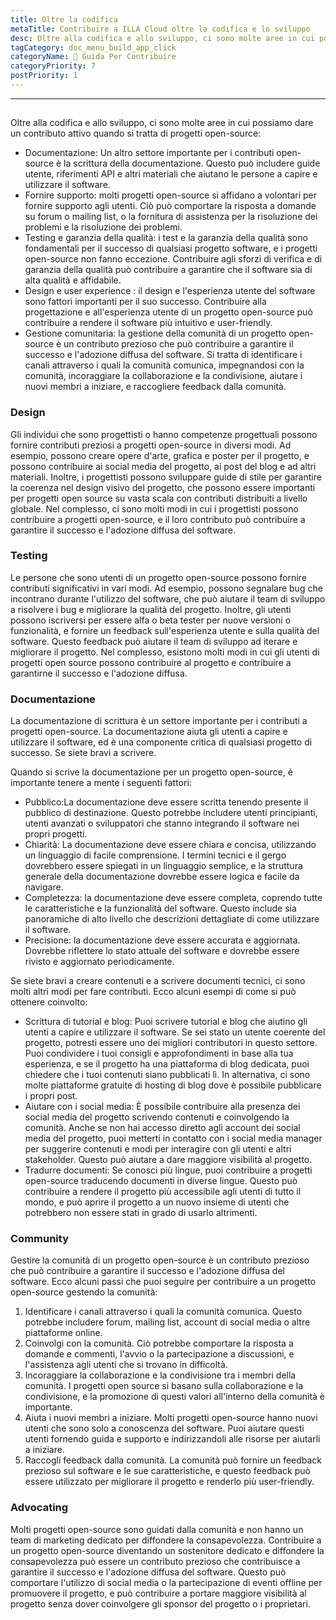 ```yaml
---
title: Oltre la codifica
metaTitle: Contribuire a ILLA Cloud oltre la codifica e lo sviluppo
desc: Oltre alla codifica e allo sviluppo, ci sono molte aree in cui possiamo apportare contributi attivi a ILLA Cloud
tagCategory: doc_menu_build_app_click
categoryName: 📎 Guida Per Contribuire
categoryPriority: 7
postPriority: 1
---
```


* * *

## <Heading hidden>Oltre la codifica</Heading>

Oltre alla codifica e allo sviluppo, ci sono molte aree in cui possiamo dare un contributo attivo quando si tratta di progetti open-source:

-   Documentazione: Un altro settore importante per i contributi open-source è la scrittura della documentazione. Questo può includere guide utente, riferimenti API e altri materiali che aiutano le persone a capire e utilizzare il software.
-   Fornire supporto: molti progetti open-source si affidano a volontari per fornire supporto agli utenti. Ciò può comportare la risposta a domande su forum o mailing list, o la fornitura di assistenza per la risoluzione dei problemi e la risoluzione dei problemi.
-   Testing e garanzia della qualità: i test e la garanzia della qualità sono fondamentali per il successo di qualsiasi progetto software, e i progetti open-source non fanno eccezione. Contribuire agli sforzi di verifica e di garanzia della qualità può contribuire a garantire che il software sia di alta qualità e affidabile.
-   Design e user experience : il design e l'esperienza utente del software sono fattori importanti per il suo successo. Contribuire alla progettazione e all'esperienza utente di un progetto open-source può contribuire a rendere il software più intuitivo e user-friendly.
-   Gestione comunitaria: la gestione della comunità di un progetto open-source è un contributo prezioso che può contribuire a garantire il successo e l'adozione diffusa del software. Si tratta di identificare i canali attraverso i quali la comunità comunica, impegnandosi con la comunità, incoraggiare la collaborazione e la condivisione, aiutare i nuovi membri a iniziare, e raccogliere feedback dalla comunità.

### [](https://www.illacloud.com/zh-CN/blog/opensource-for-non-developers#design)Design

Gli individui che sono progettisti o hanno competenze progettuali possono fornire contributi preziosi a progetti open-source in diversi modi. Ad esempio, possono creare opere d'arte, grafica e poster per il progetto, e possono contribuire ai social media del progetto, ai post del blog e ad altri materiali. Inoltre, i progettisti possono sviluppare guide di stile per garantire la coerenza nel design visivo del progetto, che possono essere importanti per progetti open source su vasta scala con contributi distribuiti a livello globale. Nel complesso, ci sono molti modi in cui i progettisti possono contribuire a progetti open-source, e il loro contributo può contribuire a garantire il successo e l'adozione diffusa del software.

### [](https://www.illacloud.com/zh-CN/blog/opensource-for-non-developers#testing)Testing

Le persone che sono utenti di un progetto open-source possono fornire contributi significativi in vari modi. Ad esempio, possono segnalare bug che incontrano durante l'utilizzo del software, che può aiutare il team di sviluppo a risolvere i bug e migliorare la qualità del progetto. Inoltre, gli utenti possono iscriversi per essere alfa o beta tester per nuove versioni o funzionalità, e fornire un feedback sull'esperienza utente e sulla qualità del software. Questo feedback può aiutare il team di sviluppo ad iterare e migliorare il progetto. Nel complesso, esistono molti modi in cui gli utenti di progetti open source possono contribuire al progetto e contribuire a garantirne il successo e l'adozione diffusa.

### [](https://www.illacloud.com/zh-CN/blog/opensource-for-non-developers#documentation)Documentazione

La documentazione di scrittura è un settore importante per i contributi a progetti open-source. La documentazione aiuta gli utenti a capire e utilizzare il software, ed è una componente critica di qualsiasi progetto di successo. Se siete bravi a scrivere.

Quando si scrive la documentazione per un progetto open-source, è importante tenere a mente i seguenti fattori:

-   Pubblico:La documentazione deve essere scritta tenendo presente il pubblico di destinazione. Questo potrebbe includere utenti principianti, utenti avanzati o sviluppatori che stanno integrando il software nei propri progetti.
-   Chiarità: La documentazione deve essere chiara e concisa, utilizzando un linguaggio di facile comprensione. I termini tecnici e il gergo dovrebbero essere spiegati in un linguaggio semplice, e la struttura generale della documentazione dovrebbe essere logica e facile da navigare.
-   Completezza: la documentazione deve essere completa, coprendo tutte le caratteristiche e la funzionalità del software. Questo include sia panoramiche di alto livello che descrizioni dettagliate di come utilizzare il software.
-   Precisione: la documentazione deve essere accurata e aggiornata. Dovrebbe riflettere lo stato attuale del software e dovrebbe essere rivisto e aggiornato periodicamente.

Se siete bravi a creare contenuti e a scrivere documenti tecnici, ci sono molti altri modi per fare contributi. Ecco alcuni esempi di come si può ottenere coinvolto:

-   Scrittura di tutorial e blog: Puoi scrivere tutorial e blog che aiutino gli utenti a capire e utilizzare il software. Se sei stato un utente coerente del progetto, potresti essere uno dei migliori contributori in questo settore. Puoi condividere i tuoi consigli e approfondimenti in base alla tua esperienza, e se il progetto ha una piattaforma di blog dedicata, puoi chiedere che i tuoi contenuti siano pubblicati lì. In alternativa, ci sono molte piattaforme gratuite di hosting di blog dove è possibile pubblicare i propri post.
-   Aiutare con i social media: È possibile contribuire alla presenza dei social media del progetto scrivendo contenuti e coinvolgendo la comunità. Anche se non hai accesso diretto agli account dei social media del progetto, puoi metterti in contatto con i social media manager per suggerire contenuti e modi per interagire con gli utenti e altri stakeholder. Questo può aiutare a dare maggiore visibilità al progetto.
-   Tradurre documenti: Se conosci più lingue, puoi contribuire a progetti open-source traducendo documenti in diverse lingue. Questo può contribuire a rendere il progetto più accessibile agli utenti di tutto il mondo, e può aprire il progetto a un nuovo insieme di utenti che potrebbero non essere stati in grado di usarlo altrimenti.

### [](https://www.illacloud.com/zh-CN/blog/opensource-for-non-developers#community)Community

Gestire la comunità di un progetto open-source è un contributo prezioso che può contribuire a garantire il successo e l'adozione diffusa del software. Ecco alcuni passi che puoi seguire per contribuire a un progetto open-source gestendo la comunità:

1.  Identificare i canali attraverso i quali la comunità comunica. Questo potrebbe includere forum, mailing list, account di social media o altre piattaforme online.
2.  Coinvolgi con la comunità. Ciò potrebbe comportare la risposta a domande e commenti, l'avvio o la partecipazione a discussioni, e l'assistenza agli utenti che si trovano in difficoltà.
3.  Incoraggiare la collaborazione e la condivisione tra i membri della comunità. I progetti open source si basano sulla collaborazione e la condivisione, e la promozione di questi valori all'interno della comunità è importante.
4.  Aiuta i nuovi membri a iniziare. Molti progetti open-source hanno nuovi utenti che sono solo a conoscenza del software. Puoi aiutare questi utenti fornendo guida e supporto e indirizzandoli alle risorse per aiutarli a iniziare.
5.  Raccogli feedback dalla comunità. La comunità può fornire un feedback prezioso sul software e le sue caratteristiche, e questo feedback può essere utilizzato per migliorare il progetto e renderlo più user-friendly.

### [](https://www.illacloud.com/zh-CN/blog/opensource-for-non-developers#advocating)Advocating

Molti progetti open-source sono guidati dalla comunità e non hanno un team di marketing dedicato per diffondere la consapevolezza. Contribuire a un progetto open-source diventando un sostenitore dedicato e diffondere la consapevolezza può essere un contributo prezioso che contribuisce a garantire il successo e l'adozione diffusa del software. Questo può comportare l'utilizzo di social media o la partecipazione di eventi offline per promuovere il progetto, e può contribuire a portare maggiore visibilità al progetto senza dover coinvolgere gli sponsor del progetto o i proprietari.
